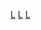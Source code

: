 {{Catnav|頁面分類|人类社会|知識|学科|数学}}

{{catmore}}
{{Commonscat|Discrete mathematics}}

[[Category:数学分支|L]]
[[Category:计算机科学基础理论|L]]
[[Category:理论计算机科学|L]]
